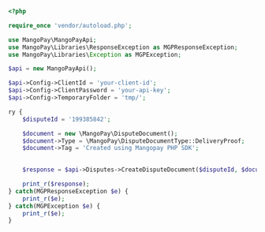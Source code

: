   
```php PHP
<?php 

require_once 'vendor/autoload.php';

use MangoPay\MangoPayApi;
use MangoPay\Libraries\ResponseException as MGPResponseException;
use MangoPay\Libraries\Exception as MGPException;

$api = new MangoPayApi();

$api->Config->ClientId = 'your-client-id';
$api->Config->ClientPassword = 'your-api-key';
$api->Config->TemporaryFolder = 'tmp/';

ry {
    $disputeId = '199385842';

    $document = new \MangoPay\DisputeDocument();
    $document->Type = \MangoPay\DisputeDocumentType::DeliveryProof;
    $document->Tag = 'Created using Mangopay PHP SDK';

    
    $response = $api->Disputes->CreateDisputeDocument($disputeId, $document);

    print_r($response);
} catch(MGPResponseException $e) {
    print_r($e);
} catch(MGPException $e) {
    print_r($e);
}  
```